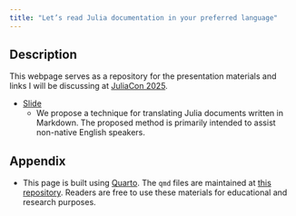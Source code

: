 ```yaml
---
title: "Let’s read Julia documentation in your preferred language"
---
```


## Description

This webpage serves as a repository for the presentation materials and links I will be discussing at [JuliaCon 2025](https://juliacon.org/2025/).

- [Slide](slide/slide.qmd)
  - We propose a technique for translating Julia documents written in Markdown. The proposed method is primarily intended to assist non-native English speakers.

## Appendix

- This page is built using [Quarto](https://quarto.org/). The `qmd` files are maintained at [this repository](https://github.com/AtelierArith/AtelierArith_JuliaCon2025_talk). Readers are free to use these materials for educational and research purposes.


